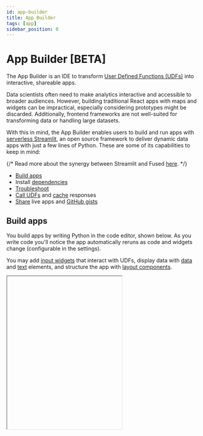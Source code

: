 ```yaml
---
id: app-builder
title: App Builder
tags: [app]
sidebar_position: 0
---
```


# App Builder [BETA]

The App Builder is an IDE to transform [User Defined Functions (UDFs)](/core-concepts/why/) into interactive, shareable apps.

Data scientists often need to make analytics interactive and accessible to broader audiences. However, building traditional React apps with maps and widgets can be impractical, especially considering prototypes might be discarded. Additionally, frontend frameworks are not well-suited for transforming data or handling large datasets.


With this in mind, the App Builder enables users to build and run apps with [serverless Streamlit](https://github.com/whitphx/stlite), an open source framework to deliver dynamic data apps with just a few lines of Python. These are some of its capabilities to keep in mind:

{/* Read more about the synergy between Streamlit and Fused [here](https://blog.fused.io/2021/11/09/streamlit-fused/). */}

- [Build apps](/workbench/app-builder/#build-apps)
- Install [dependencies](/workbench/app-builder/#dependencies)
- [Troubleshoot](/workbench/app-builder/#troubleshoot)
- [Call UDFs](/workbench/app-builder/#call-udfs) and [cache](/workbench/app-builder/#caching) responses
- [Share](/workbench/app-builder/#share) live apps and [GitHub gists](/workbench/app-builder/#github-gists)


<ReactPlayer className="video__player" playing={true} muted={true} controls height="100%" url="https://fused-magic.s3.us-west-2.amazonaws.com/workbench-walkthrough-videos/docs_appbuilderv2.mp4" width="100%" />



## Build apps

You build apps by writing Python in the code editor, shown below. As you write code you'll notice the app automatically reruns as code and widgets change (configurable in the settings).

You may add [input widgets](https://docs.streamlit.io/develop/api-reference/widgets) that interact with UDFs, display data with [data](https://docs.streamlit.io/develop/api-reference/data) and [text](https://docs.streamlit.io/develop/api-reference/text) elements, and structure the app with [layout components](https://docs.streamlit.io/develop/api-reference/layout).


<Iframe
  id="iframe-1"
  code={CODE}
  requirements={[
    "/pyarrow/pyarrow-17.0.0-cp312-cp312-pyodide_2024_0_wasm32.whl",
    "micropip",
    "pyodide-unix-timezones", // needed by pyarrow
    "requests",
    "yarl",
    "pydeck",
  ]}
  height="400px"
/>

\
Try running the code snippets below to acquaint yourself with the App Builder.


```python showLineNumbers
import streamlit as st

st.write("Hello, *Fused!* :rocket:")
```






## Dependencies

Click "Requirements" on the top-right menu of the code editor to set Python packages for the app. Only packages compatible with [Pyodide](https://pyodide.org/en/stable/) are supported. Please get in touch if you need help with a specific package.


You may also choose to install dependencies at runtime to reduce start-up time. Use [micropip](https://pypi.org/project/micropip/) to install packages at runtime. This is also useful when sharing apps from [GitHub Gists](/workbench/app-builder/#github-gists), which cannot specify dependencies ahead of execution.


```python showLineNumbers
import micropip
await micropip.install("pydeck")
import pydeck as pdk
```



## Write UDFs

You may define UDFs in the App Builder's code editor and invoke them with [`fused.run`](/workbench/app-builder/#with-fusedrun-beta). This snippet creates a UDF that returns a `DataFrame` with a column of zeros with a length determined by a slider widget.

```python showLineNumbers
import fused
import streamlit as st

count = st.slider("Count", 1, 10, 4)

@fused.udf
def udf(count: int = 1):
    import pandas as pd
    return pd.DataFrame({'values': [0] * count})

df = fused.run(udf, count=count)
st.write(df)
```

You may also run the UDF on a remote worker by setting `engine='realtime'` in the `fused.run` call.

```python showLineNumbers
df = fused.run(udf, count=count, engine='realtime')
```

## Call UDFs

Apps may call UDFs and load their output into memory. This enables them to run resource-intensive operations and use libraries unsupported by Pyodide. These snippets illustrate a few ways to call UDFs.

### With `fused.run` (beta)

Call a UDF by its shared token with `fused.run` and pass parameters from a [slider](https://docs.streamlit.io/develop/api-reference/widgets/st.slider).

```python showLineNumbers
import fused
import streamlit as st

threshold = st.sidebar.slider("Threshold", 0, 1000, 250)
df = fused.run('fsh_1uQkWaPFfB2O7Qy1zzOHS9', threshold=threshold)
```



### HTTP endpoints

Call UDF [HTTP endpoints](/core-concepts/run/#http-requests) with the [requests library](https://pypi.org/project/requests/) and pass parameters from a [dropdown selectbox](https://docs.streamlit.io/develop/api-reference/widgets/st.selectbox).

```python showLineNumbers
import streamlit as st
import requests

city = st.selectbox("Select city", ("Boston", "Paris", "New York"))
url = f"https://www.fused.io/server/v1/realtime-shared/fsh_2wEv0k8Xu2grl4vTVRlGVk/run/file?dtype_out_vector=geojson&city={city}"
response = requests.get(url)
st.json(response.json())
```

Render the raster response of UDFs as images.

```python showLineNumbers
import streamlit as st

st.image('https://www.fused.io/server/v1/realtime-shared/fsh_7Yuq2R1Ru1x5hgEEfNDF5t/run/tiles/11/583/787?dtype_out_raster=png')
```

### Pydeck

Create a [pydeck](https://deckgl.readthedocs.io/en/latest/layer.html) `TileLayer` that calls a UDF HTTP endpoint.

```python showLineNumbers
import pydeck as pdk
import streamlit as st

url_overture = "https://www.fused.io/server/v1/realtime-shared/c8679490a7c130178e2781a45f4090208c9bcd8d8d7572532c4c39c4d0914467/run/tiles/{z}/{x}/{y}?dtype_out_vector=geojson&return_object=gdf_overture"
st.pydeck_chart(
    pdk.Deck(
        map_style="mapbox://styles/mapbox/dark-v9",
        initial_view_state=pdk.ViewState(latitude=40.7431, longitude=-73.9874, zoom=14, pitch=25),
        layers=[
            pdk.Layer(
                "TileLayer",
                data=url_overture,
                get_line_color=[255, 25, 2, 100],
                stroked=True,
                get_line_width=2,
                pickable=True,
                filled=False,
            )
        ],
    )
)
```

### Folium

Create a [streamlit-folium](https://folium.streamlit.app/) `TileLayer` that calls a UDF HTTP endpoint.

```python showLineNumbers
import folium
from streamlit_folium import st_folium

m = folium.Map(location=[22.5, -115], zoom_start=4)
url_raster = 'https://www.fused.io/server/v1/realtime-shared/fsh_3QYQiMYzgyV18rUBdrOEpO/run/tiles/{z}/{x}/{y}?dtype_out_raster=png'
folium.raster_layers.TileLayer(tiles=url_raster, attr='fu', interactive=True,).add_to(m)
st_folium(m)
```

## Caching

It can be helpful to cache the response of UDF calls. To cache a function in Streamlit, decorate it with [`@st.cache_data`](https://docs.streamlit.io/develop/concepts/architecture/caching).

```python showLineNumbers
import fused
import streamlit as st

@st.cache_data
def cached_output():
    return fused.run('fsh_1uQkWaPFfB2O7Qy1zzOHS9')

df = cached_output()
```


## Share

The App Builder menu includes options to generate a URL to share the app or or embed it with an `<iframe>`.


<div style={{textAlign: 'center'}}>
<img src={ImgShare} alt="File" style={{}} />
</div>

- **Shareable links** can run without authentication and include a token, such as `https://www.fused.io/workbench#app/s/i/fa_45G5QVNVUPJPo4jr6k4mtY`.
- **Private links** serialize the app's code within the URL string and don't get saved to the database, such as `https://www.fused.io/workbench#app/s/aH4sIAAAAAAAAA...`.

## GitHub gists



Apps can be saved as GitHub Gists. They can be loaded from a Gist through the UI or by appending the Gist ID to the following URL.

```
https://www.fused.io/workbench#app/s/u/https://gist.github.com/pgzmnk/43045302f3b668ab5482d8a23f6f4de5
```


## Troubleshoot

Click "Reset app" on the top-right menu of the code editor in case things aren't working as expected.


<div style={{textAlign: 'center'}}>
<img src={ImgReset} alt="File" style={{width: 800}} />
</div>
